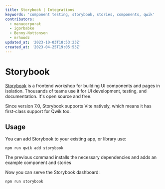 ```yaml
---
title: Storybook | Integrations
keywords: 'component testing, storybook, stories, components, qwik'
contributors:
  - manucorporat
  - igorbabko
  - Benny-Nottonson
  - mrhoodz
updated_at: '2023-10-03T18:53:23Z'
created_at: '2023-04-25T19:05:53Z'
---
```


# Storybook

[Storybook](https://storybook.js.org/) is a frontend workshop for building UI components and pages in isolation. Thousands of teams use it for UI development, testing, and documentation. It's open source and free.

Since version 7.0, Storybook supports Vite natively, which means it has first-class support for Qwik too.

## Usage

You can add Storybook to your existing app, or library use:

```shell
npm run qwik add storybook
```

The previous command installs the necessary dependencies and adds an example component and stories

Now you can serve the Storybook dashboard:

```shell
npm run storybook
```
